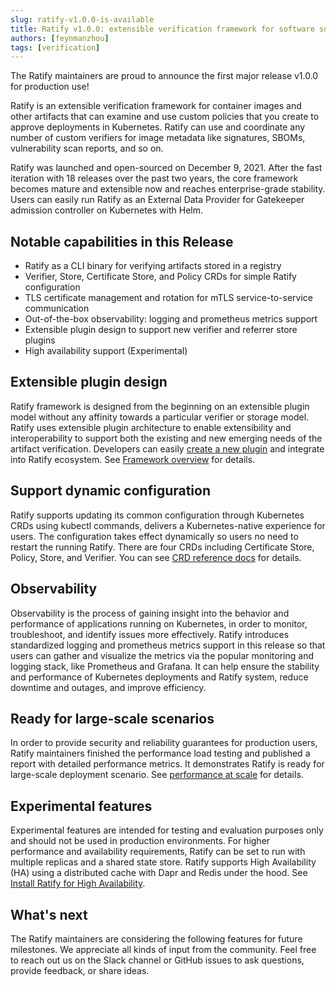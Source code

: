 ```yaml
---
slug: ratify-v1.0.0-is-available
title: Ratify v1.0.0: extensible verification framework for software supply chain security
authors: [feynmanzhou]
tags: [verification]
---
```


The Ratify maintainers are proud to announce the first major release v1.0.0 for production use!

Ratify is an extensible verification framework for container images and other artifacts that can examine and use custom policies that you create to approve deployments in Kubernetes. Ratify can use and coordinate any number of custom verifiers for image metadata like signatures, SBOMs, vulnerability scan reports, and so on.

Ratify was launched and open-sourced on December 9, 2021. After the fast iteration with 18 releases over the past two years, the core framework becomes mature and extensible now and reaches enterprise-grade stability. Users can easily run Ratify as an External Data Provider for Gatekeeper admission controller on Kubernetes with Helm.

## Notable capabilities in this Release

- Ratify as a CLI binary for verifying artifacts stored in a registry
- Verifier, Store, Certificate Store, and Policy CRDs for simple Ratify configuration
- TLS certificate management and rotation for mTLS service-to-service communication
- Out-of-the-box observability: logging and prometheus metrics support
- Extensible plugin design to support new verifier and referrer store plugins
- High availability support (Experimental) 
    
## Extensible plugin design

Ratify framework is designed from the beginning on an extensible plugin model without any affinity towards a particular verifier or storage model. 
Ratify uses extensible plugin architecture to enable extensibility and interoperability to support both the existing and new emerging needs of the artifact verification. Developers can easily [create a new plugin](https://ratify.dev/docs/1.0/quickstarts/creating-plugins) and integrate into Ratify ecosystem. See [Framework overview](https://ratify.dev/docs/1.0/reference/ratify-framework-overview) for details. 

## Support dynamic configuration

Ratify supports updating its common configuration through Kubernetes CRDs using kubectl commands, delivers a Kubernetes-native experience for users. The configuration takes effect dynamically so users no need to restart the running Ratify. There are four CRDs including Certificate Store, Policy, Store, and Verifier. You can see [CRD reference docs](https://ratify.dev/docs/1.0/reference/crds/certificate-stores) for details.

## Observability

Observability is the process of gaining insight into the behavior and performance of applications running on Kubernetes, in order to monitor, troubleshoot, and identify issues more effectively. 
Ratify introduces standardized logging and prometheus metrics support in this release so that users can gather and visualize the metrics via the popular monitoring and logging stack, like Prometheus and Grafana.
It can help ensure the stability and performance of Kubernetes deployments and Ratify system, reduce downtime and outages, and improve efficiency.

## Ready for large-scale scenarios

In order to provide security and reliability guarantees for production users, Ratify maintainers finished the performance load testing and published a report with detailed performance metrics. It demonstrates Ratify is ready for large-scale deployment scenario. See [performance at scale](https://ratify.dev/docs/1.0/reference/performance/) for details.

## Experimental features

Experimental features are intended for testing and evaluation purposes only and should not be used in production environments. For higher performance and availability requirements, Ratify can be set to run with multiple replicas and a shared state store.
Ratify supports High Availability (HA) using a distributed cache with Dapr and Redis under the hood. See [Install Ratify for High Availability](https://ratify.dev/docs/1.0/quickstarts/ratify-high-availability).

## What's next

The Ratify maintainers are considering the following features for future milestones. We appreciate all kinds of input from the community. Feel free to reach out us on the Slack channel or GitHub issues to ask questions, provide feedback, or share ideas.


